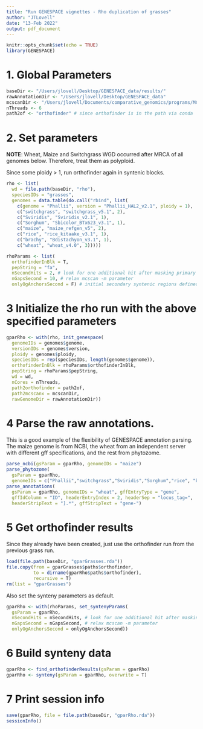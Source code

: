 ```yaml
---
title: "Run GENESPACE vignettes - Rho duplication of grasses"
author: "JTLovell"
date: "13-Feb 2022"
output: pdf_document
---
```


```r
knitr::opts_chunk$set(echo = TRUE)
library(GENESPACE)
```

# 1. Global Parameters

```r
baseDir <- "/Users/jlovell/Desktop/GENESPACE_data/results/"
rawAnnotationDir <- "/Users/jlovell/Desktop/GENESPACE_data"
mcscanDir <- "/Users/jlovell/Documents/comparative_genomics/programs/MCScanX"
nThreads <- 6
path2of <- "orthofinder" # since orthofinder is in the path via conda
```


# 2. Set parameters

**NOTE**: Wheat, Maize and Switchgrass WGD occurred after MRCA of all genomes below. Therefore, treat them as polyploid.

Since some ploidy > 1, run orthofinder again in syntenic blocks. 

```r
rho <- list(
  wd = file.path(baseDir, "rho"),
  speciesIDs = "grasses",
  genomes = data.table(do.call("rbind", list(
    c(genome = "Phallii", version = "Phallii_HAL2_v2.1", ploidy = 1),
    c("switchgrass", "switchgrass_v5.1", 2),
    c("Sviridis", "Sviridis_v2.1", 1),
    c("Sorghum", "Sbicolor_BTx623_v3.1", 1),
    c("maize", "maize_refgen_v5", 2),
    c("rice", "rice_kitaake_v3.1", 1),
    c("brachy", "Bdistachyon_v3.1", 1),
    c("wheat", "wheat_v4.0", 3)))))

rhoParams <- list(
  orthofinderInBlk = T,
  pepString = "fa",
  nSecondHits = 2, # look for one additional hit after masking primary synteny
  nGapsSecond = 10, # relax mcscan -m parameter
  onlyOgAnchorsSecond = F) # initial secondary syntenic regions defined w/o requiring hits to be in the same orthogroup

```

# 3 Initialize the rho run with the above specified parameters

```r
gparRho <- with(rho, init_genespace(
  genomeIDs = genomes$genome,
  versionIDs = genomes$version,
  ploidy = genomes$ploidy,
  speciesIDs = rep(speciesIDs, length(genomes$genome)),
  orthofinderInBlk = rhoParams$orthofinderInBlk,
  pepString = rhoParams$pepString,
  wd = wd,
  nCores = nThreads,
  path2orthofinder = path2of,
  path2mcscanx = mcscanDir,
  rawGenomeDir = rawAnnotationDir))
```

# 4 Parse the raw annotations. 

This is a good example of the flexibility of GENESPACE annotation parsing. The maize genome is from NCBI, the wheat from an independent server with different gff specifications, and the rest from phytozome.

```r
parse_ncbi(gsParam = gparRho, genomeIDs = "maize")
parse_phytozome(
  gsParam = gparRho,
  genomeIDs = c("Phallii","switchgrass","Sviridis","Sorghum","rice", "brachy"))
parse_annotations(
  gsParam = gparRho, genomeIDs = "wheat", gffEntryType = "gene",
  gffIdColumn = "ID", headerEntryIndex = 2, headerSep = "locus_tag=",
  headerStripText = "].*", gffStripText = "gene-")
```

# 5 Get orthofinder results

Since they already have been created, just use the orthofinder run from the 
previous grass run. 

```r
load(file.path(baseDir, "gparGrasses.rda"))
file.copy(from = gparGrasses$paths$orthofinder, 
          to = dirname(gparRho$paths$orthofinder),
          recursive = T)
rm(list = "gparGrasses")
```

Also set the synteny parameters as default. 

```r
gparRho <- with(rhoParams, set_syntenyParams(
  gsParam = gparRho,   
  nSecondHits = nSecondHits, # look for one additional hit after masking primary synteny
  nGapsSecond = nGapsSecond, # relax mcscan -m parameter
  onlyOgAnchorsSecond = onlyOgAnchorsSecond))
```

# 6 Build synteny data

```r
gparRho <- find_orthofinderResults(gsParam = gparRho)
gparRho <- synteny(gsParam = gparRho, overwrite = T)
```

# 7 Print session info

```r
save(gparRho, file = file.path(baseDir, "gparRho.rda"))
sessionInfo()
```
